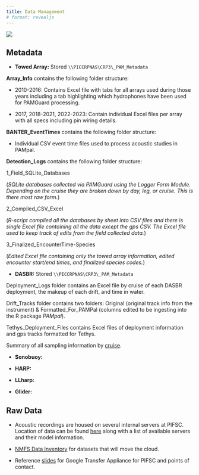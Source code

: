 ```yaml
---
title: Data Management
# format: revealjs
---
```


![](images/Wave_wWhales_v4.png)

## Metadata

-   **Towed Array:** Stored `\\PICCRPNAS\CRP3\_PAM_Metadata`

**Array_Info** contains the following folder structure:

-   2010-2016: Contains Excel file with tabs for all arrays used during those years including a tab highlighting which hydrophones have been used for PAMGuard processing.

-   2017, 2018-2021, 2022-2023: Contain individual Excel files per array with all specs including pin wiring details.

**BANTER_EventTimes** contains the following folder structure:

-   Individual CSV event time files used to process acoustic studies in PAMpal.

**Detection_Logs** contains the following folder structure:

1_Field_SQLite_Databases

(*SQLite databases collected via PAMGuard using the Logger Form Module. Depending on the cruise they are broken down by day, leg, or cruise. This is there most raw form.*)

2_Compiled_CSV_Excel

(*R-script compiled all the databases by sheet into CSV files and there is single Excel file containing all the data except the gps CSV. The Excel file used to keep track of edits from the field collected data.*)

3_Finalized_EncounterTime-Species

(*Edited Excel file containing only the towed array information, edited encounter start/end times, and finalized species codes.*)

-   **DASBR:** Stored `\\PICCRPNAS\CRP3\_PAM_Metadata`

Deployment_Logs folder contains an Excel file by cruise of each DASBR deployment, the makeup of each drift, and time in water.

Drift_Tracks folder contains two folders: Original (original track info from the instrument) & Formatted_For_PAMPal (columns edited to be ingesting into the R package *PAMpal*).

Tethys_Deployment_Files contains Excel files of deployment information and gps tracks formatted for Tethys.

Summary of all sampling information by [cruise](DASBR_Sampling.qmd).

-   **Sonobuoy:**

-   **HARP:**

-   **LLharp:**

-   **Glider:**

## Raw Data

-   Acoustic recordings are housed on several internal servers at PIFSC. Location of data can be found [here](https://docs.google.com/spreadsheets/d/12dkFpM7FA4qUG-K3MNQCJFebb_e-9eTtFJ_p4G_hbAs/edit?usp=sharing) along with a list of available servers and their model information.

-   [NMFS Data Inventory](https://docs.google.com/spreadsheets/d/1ywNgFyNB_Fem45PTm-HxhbY_x8tukQ_wzzeDRO2TlkU/edit?pli=1&gid=182396032#gid=182396032) for datasets that will move the cloud.

-   Reference [slides](https://docs.google.com/presentation/d/1M2AcYmtE4_T-R7lhWRN9RD3iXEB_VZ_DmeBIOoAgMUw/edit?usp=sharing) for Google Transfer Appliance for PIFSC and points of contact.